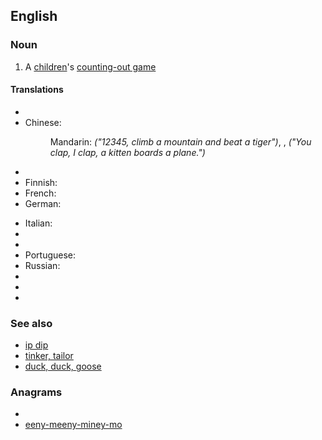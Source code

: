 ==English==

===Noun===
{{wikipedia}}
{{en-noun|-|sg=[[eeny]], [[meeny]], [[miny]], [[moe]]}}

# {{games}} A [[children]]'s [[counting-out game]]

====Translations====
{{trans-top|similar children's counting-out games in other languages}}<!--do not translate "eeny, meeny, miny, moe" literally - put an equivalent children's counting-out game in the other language -->
* {{trreq|Arabic}}
* Chinese:
*: Mandarin: {{t-|cmn|一二三四五，上山打老虎|tr=yī èr sān sì wǔ, shàngshān dǎ lǎohǔ|sc=Hani}} ''("12345, climb a mountain and beat a tiger")'', {{t-|cmn|你拍一，我拍一，一隻小貓坐飛機|sc=Hani}}, {{t-|cmn|你拍一，我拍一，一只小猫坐飞机|tr=nǐ pāiyī, wǒ pāiyī, yī zhī xiǎomāo zuò fēijī|sc=Hani}} ''("You clap, I clap, a kitten boards a plane.")''
* {{trreq|Dutch}}
* Finnish: {{t-|fi|entten-tentten-teelika-mentten}}
* French: {{t+|fr|ams tram gram}}
* German: {{t|de|ene mene mu}}
{{trans-mid}}
* Italian: {{t-|it|Igne migne magna mo}}
* {{trreq|Japanese}}
* {{trreq|Korean}}
* Portuguese: {{t|pt|uni, duni, tê|m}}
* Russian: {{t|ru|эни бени рес, квинтер финтер жес, эни бени ряба, квинтер финтер жаба|tr=éni béni rés, kvínter fínter žés, éni béni rjába, kvínter fínter žába}}
* {{trreq|Spanish}}
* {{trreq|Swedish}}
* {{trreq|Thai}}
{{trans-bottom}}

===See also===
* [[ip dip]]
* [[tinker, tailor]]
* [[duck, duck, goose]]

===Anagrams===
* {{alphagram|eeeeeimmmnnnoyyy}}
* [[eeny-meeny-miney-mo#English|eeny-meeny-miney-mo]]
